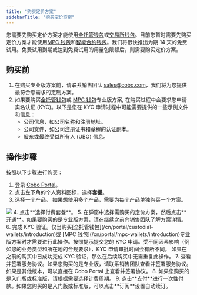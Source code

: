 ```yaml
---
title: "购买定价方案"
sidebarTitle: "购买定价方案"
---
```


您需要先购买定价方案才能使用[全托管钱包](/cn/portal/custodial-wallets/introduction)或[交易所钱包](/cn/portal/exchange-wallets/introduction)。目前您暂时需要先购买定价方案才能使用[MPC 钱包](/cn/portal/mpc-wallets/introduction)和[智能合约钱包](/cn/portal/smart-contract-wallets/introduction)。我们将很快推出为期 14 天的免费试用。免费试用到期或达到免费试用的用量包限额后，则需要购买定价方案。

## 购买前
1. 在购买专业版方案前，请联系销售团队 [sales@cobo.com](mailto:sales@cobo.com)，我们将为您提供最符合您需求的定制方案。
2. 如果要购买[全托管钱包](/cn/portal/custodial-wallets/introduction)或 [MPC 钱包](/cn/portal/mpc-wallets/introduction)专业版方案, 在购买过程中会要求您申请实名认证 (KYC)。以下是您在 KYC 申请过程中可能需要提供的一些示例文件和信息：
   - 公司信息，如公司名称和注册地址。
   - 公司文件，如公司注册证书和章程的认证副本。
   - 股东或最终受益所有人 (UBO) 信息。


## 操作步骤

按照以下步骤进行购买：
1. 登录 [Cobo Portal](https://portal.cobo.com/login)。
2. 点击左下角的个人资料图标，选择**套餐**。
3. 选择一个产品。
<Note>如果想使用多个产品，需要为每个产品单独购买一个方案。</Note>
<img src="/cn/images/bills-and-payments/purchase-cn.png" className="screenshot_full_screen"/>
4. 点击**选择付费套餐**。
5. 在弹窗中选择需购买的定价方案，然后点击**开通**。如果要购买的是专业版方案，请在继续之前向销售团队了解方案详情。
6. 完成 KYC 验证。仅当购买[全托管钱包](/cn/portal/custodial-wallets/introduction)或 [MPC 钱包](/cn/portal/mpc-wallets/introduction)专业版方案时才需要进行此操作。按照提示提交您的 KYC 申请。受不同因素影响（例如您的业务类型和所在地的合规要求），KYC 申请审批时间会有所不同。
<Note>如果在之前的购买中已成功完成 KYC 验证，那么在后续购买中无需重复此操作。</Note>
7. 查看并签署服务协议。如果您购买的是专业版，请联系销售团队查看并签署服务协议。如果是其他版本，可以直接在 Cobo Portal 上查看并签署协议。
8. 如果您购买的是入门版或标准版，请根据需要选择计费周期。
9. 点击**支付**进行一次性付款。如果您购买的是入门版或标准版，可以点击**订阅**设置自动续订。